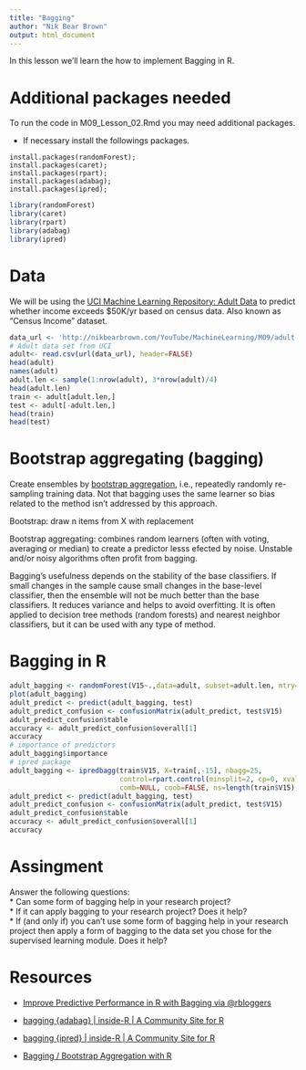 ```yaml
---
title: "Bagging"
author: "Nik Bear Brown"
output: html_document
---
```


In this lesson we'll learn the how to implement Bagging in R.


# Additional packages needed
 
To run the code in M09_Lesson_02.Rmd you may need additional packages.

* If necessary install the followings packages.

`install.packages(randomForest);`    
`install.packages(caret);`    
`install.packages(rpart);`    
`install.packages(adabag);`     
`install.packages(ipred);`     

```r
library(randomForest)
library(caret)
library(rpart)
library(adabag) 
library(ipred)
```


# Data

We will be using the [UCI Machine Learning Repository: Adult Data](https://archive.ics.uci.edu/ml/datasets/Adult) to predict whether income exceeds $50K/yr based on census data. Also known as "Census Income" dataset.

```r
data_url <- 'http://nikbearbrown.com/YouTube/MachineLearning/M09/adult.data.txt'
# Adult data set from UCI 
adult<- read.csv(url(data_url), header=FALSE)
head(adult)
names(adult)
adult.len <- sample(1:nrow(adult), 3*nrow(adult)/4)
head(adult.len)
train <- adult[adult.len,]
test <- adult[-adult.len,]
head(train)
head(test)
```

#  Bootstrap aggregating (bagging)

Create ensembles by [bootstrap aggregation](https://en.wikipedia.org/wiki/Bootstrap_aggregating), i.e., repeatedly randomly re-sampling training data. Not that bagging uses the same learner so bias related to the method isn't addressed by this approach. 

Bootstrap: draw n items from X with replacement

Bootstrap aggregating: combines random learners (often with voting, averaging or median) to create a predictor lesss efected by noise. Unstable and/or noisy algorithms often profit from bagging.

Bagging's usefulness depends on the stability of the base classifiers.  If small changes in the sample cause small changes in the base-level classifier, then the ensemble will not be much better than the base classifiers. It reduces variance and helps to avoid overfitting. It is often applied to decision tree methods (random forests) and nearest neighbor classifiers, but it can be used with any type of method.  

# Bagging in R

```r
adult_bagging <- randomForest(V15~.,data=adult, subset=adult.len, mtry=14, importance=TRUE)
plot(adult_bagging)
adult_predict <- predict(adult_bagging, test)
adult_predict_confusion <- confusionMatrix(adult_predict, test$V15)
adult_predict_confusion$table
accuracy <- adult_predict_confusion$overall[1]
accuracy
# importance of predictors
adult_bagging$importance
# ipred package
adult_bagging <- ipredbagg(train$V15, X=train[,-15], nbagg=25, 
                           control=rpart.control(minsplit=2, cp=0, xval=0), 
                           comb=NULL, coob=FALSE, ns=length(train$V15), keepX = TRUE)
adult_predict <- predict(adult_bagging, test)
adult_predict_confusion <- confusionMatrix(adult_predict, test$V15)
adult_predict_confusion$table
accuracy <- adult_predict_confusion$overall[1]
accuracy
```

# Assingment

  Answer the following questions:   
    * Can some form of bagging help in your research project?    
    * If it can apply bagging to your research project? Does it help?     
    * If (and only if) you can't use some form of bagging help in your research project then apply a form of bagging to the data set you chose for the supervised learning module. Does it help?       


# Resources   

* [Improve Predictive Performance in R with Bagging via @rbloggers](http://www.r-bloggers.com/improve-predictive-performance-in-r-with-bagging/)    

* [bagging {adabag} | inside-R | A Community Site for R](http://www.inside-r.org/packages/cran/adabag/docs/bagging)    

* [bagging {ipred} | inside-R | A Community Site for R](http://www.inside-r.org/packages/cran/ipred/docs/bagging)    

* [Bagging / Bootstrap Aggregation with R](http://amunategui.github.io/bagging-in-R/)    


```












```